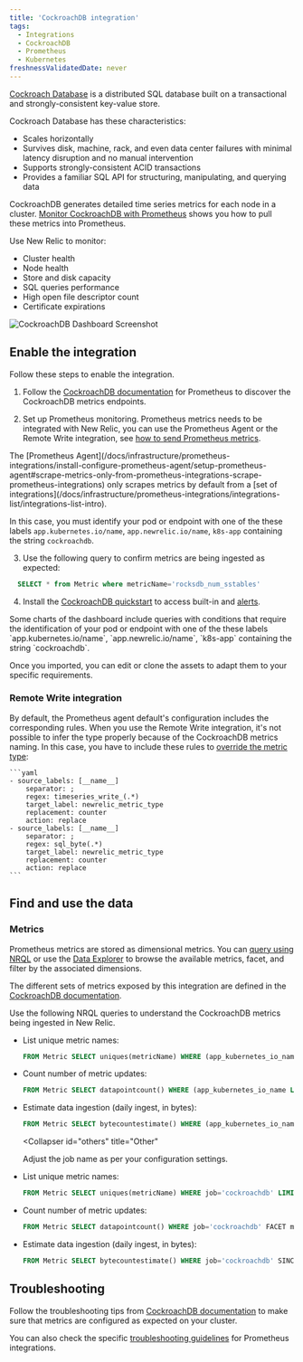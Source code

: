 ```yaml
---
title: 'CockroachDB integration'
tags:
  - Integrations
  - CockroachDB
  - Prometheus
  - Kubernetes
freshnessValidatedDate: never
---
```



[Cockroach Database](https://www.cockroachlabs.com/docs/) is a distributed SQL database built on a transactional and strongly-consistent key-value store.

Cockroach Database has these characteristics:

* Scales horizontally
* Survives disk, machine, rack, and even data center failures with minimal latency disruption and no manual intervention
* Supports strongly-consistent ACID transactions
* Provides a familiar SQL API for structuring, manipulating, and querying data

CockroachDB generates detailed time series metrics for each node in a cluster. [Monitor CockroachDB with Prometheus](https://www.cockroachlabs.com/docs/v22.1/monitor-cockroachdb-with-prometheus.html#before-you-begin) shows you how to pull these metrics into Prometheus.

Use New Relic to monitor:
* Cluster health
* Node health
* Store and disk capacity
* SQL queries performance
* High open file descriptor count
* Certificate expirations

<img
  title="CockroachDB Dashboard"
  alt="CockroachDB Dashboard Screenshot"
  src={inrastructureCockroachdbDashboard}
/>

## Enable the integration

Follow these steps to enable the integration.

1. Follow the  [CockroachDB documentation](https://www.cockroachlabs.com/docs/v22.1/monitor-cockroachdb-with-prometheus.html) for Prometheus to discover the CockroachDB metrics endpoints.

2. Set up Prometheus monitoring. Prometheus metrics needs to be integrated with New Relic, you can use the Prometheus Agent or the Remote Write integration, see [how to send Prometheus metrics](/docs/infrastructure/prometheus-integrations/install-configure-prometheus-agent/get-started/send-prometheus-metric-data-new-relic/).

  <Callout variant="important">
  The [Prometheus Agent](/docs/infrastructure/prometheus-integrations/install-configure-prometheus-agent/setup-prometheus-agent#scrape-metrics-only-from-prometheus-integrations-scrape-prometheus-integrations) only scrapes metrics by default from a [set of integrations](/docs/infrastructure/prometheus-integrations/integrations-list/integrations-list-intro).

  In this case, you must identify your pod or endpoint with one of the these labels `app.kubernetes.io/name`, `app.newrelic.io/name`, `k8s-app` containing the string `cockroachdb`.
  </Callout>
  
3. Use the following query to confirm metrics are being ingested as expected:

  ```sql
    SELECT * from Metric where metricName='rocksdb_num_sstables'
  ```

4. Install the [CockroachDB quickstart](https://newrelic.com/instant-observability/?search=cockroachdb) to access built-in <InlinePopover type="dashboards" /> and [alerts](/docs/alerts-applied-intelligence/new-relic-alerts/learn-alerts/introduction-alerts/).

  <Callout variant="important">
  Some charts of the dashboard include queries with conditions that require the identification of your pod or endpoint with one of the these labels `app.kubernetes.io/name`, `app.newrelic.io/name`, `k8s-app` containing the string `cockroachdb`.
  </Callout>

  Once you imported, you can edit or clone the assets to adapt them to your specific requirements.

  ### Remote Write integration
  By default, the Prometheus agent default's configuration includes the corresponding rules. When you use the Remote Write integration, it's not possible to infer the type properly because of the CockroachDB metrics naming.
  In this case, you have to include these rules to [override the metric type](/docs/infrastructure/prometheus-integrations/install-configure-remote-write/set-your-prometheus-remote-write-integration/#override-mapping):

    ```yaml
    - source_labels: [__name__]
        separator: ;
        regex: timeseries_write_(.*)
        target_label: newrelic_metric_type
        replacement: counter
        action: replace
    - source_labels: [__name__]
        separator: ;
        regex: sql_byte(.*)
        target_label: newrelic_metric_type
        replacement: counter
        action: replace
    ```

## Find and use the data

### Metrics

Prometheus metrics are stored as dimensional metrics. You can [query using NRQL](/docs/telemetry-data-platform/get-data/apis/query-metric-data-type/) or use the [Data Explorer](/docs/query-your-data/explore-query-data/browse-data/introduction-data-explorer/) to browse the available metrics, facet, and filter by the associated dimensions.

The different sets of metrics exposed by this integration are defined in the [CockroachDB documentation](https://www.cockroachlabs.com/docs/stable/monitoring-and-alerting.html).

Use the following NRQL queries to understand the CockroachDB metrics being ingested in New Relic.

<CollapserGroup>
  <Collapser
    id="prometheus-agent"
    title="Prometheus agent of New Relic"
  >
    
* List unique metric names:

  ```sql
  FROM Metric SELECT uniques(metricName) WHERE (app_kubernetes_io_name LIKE '%cockroach%' or app_newrelic_com_name LIKE '%cockroach%' or k8s_app LIKE '%cockroach%') LIMIT MAX
  ```

* Count number of metric updates:

  ```sql
  FROM Metric SELECT datapointcount() WHERE (app_kubernetes_io_name LIKE '%cockroach%' or app_newrelic_com_name LIKE '%cockroach%' or k8s_app LIKE '%cockroach%') FACET metricName
  ```

* Estimate data ingestion (daily ingest, in bytes):

	```sql
  FROM Metric SELECT bytecountestimate() WHERE (app_kubernetes_io_name LIKE '%cockroach%' or app_newrelic_com_name LIKE '%cockroach%' or k8s_app LIKE '%cockroach%') SINCE 1 day ago
  ```

  </Collapser>

  <Collapser
    id="others"
    title="Other"
  >
              
  <Callout variant="tip">
  Adjust the job name as per your configuration settings.
  </Callout>
                      
* List unique metric names:

  ```sql
  FROM Metric SELECT uniques(metricName) WHERE job='cockroachdb' LIMIT MAX
  ```

* Count number of metric updates:

  ```sql
  FROM Metric SELECT datapointcount() WHERE job='cockroachdb' FACET metricName
  ```

* Estimate data ingestion (daily ingest, in bytes):

	```sql
  FROM Metric SELECT bytecountestimate() WHERE job='cockroachdb' SINCE 1 day ago
  ```
  </Collapser>
  </CollapserGroup>


## Troubleshooting

Follow the troubleshooting tips from [CockroachDB documentation](https://www.cockroachlabs.com/docs/v22.1/monitor-cockroachdb-with-prometheus.html) to make sure that metrics are configured as expected on your cluster.

You can also check the specific [troubleshooting guidelines](/docs/infrastructure/prometheus-integrations/troubleshooting/no-data-appears-prometheus-integration) for Prometheus integrations.
